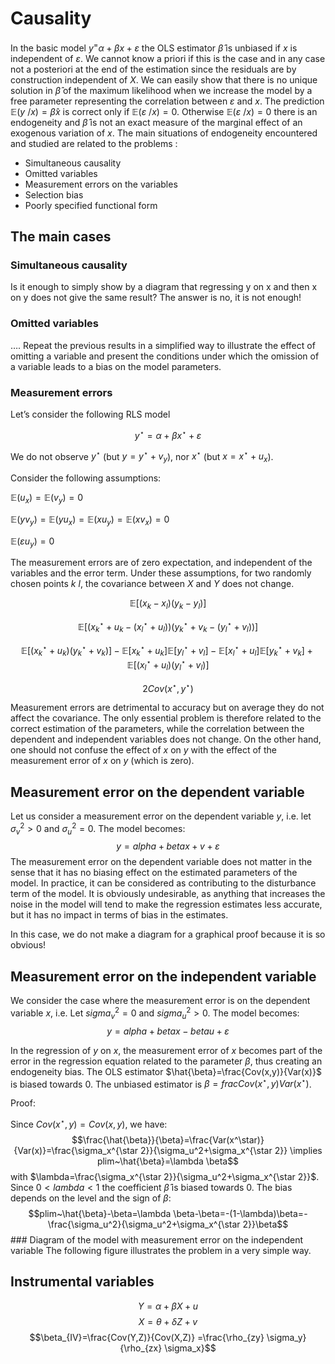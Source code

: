 # Causality

In the basic model $y^=\alpha+\beta x+\varepsilon$ the OLS estimator $\hat{\beta}$ is unbiased if $x$ is independent of $\varepsilon$. We cannot know a priori if this is the case and in any case not a posteriori at the end of the estimation since the residuals are by construction independent of $X$. We can easily show that there is no unique solution in $\hat{\beta}$ of the maximum likelihood when we increase the model by a free parameter representing the correlation between $\varepsilon$ and $x$.
The prediction $\mathbb{E}(y~/x)=\hat{\beta}x$ is correct only if $\mathbb{E}(\varepsilon~/x)=0$.
Otherwise $\mathbb{E}(\varepsilon~/x)=0$ there is an endogeneity and $\hat{\beta}$ is not an exact measure of the marginal effect of an exogenous variation of $x$.
The main situations of endogeneity encountered and studied are related to the problems :

- Simultaneous causality
- Omitted variables
- Measurement errors on the variables
- Selection bias
- Poorly specified functional form

## The main cases

### Simultaneous causality
Is it enough to simply show by a diagram that regressing y on x and then x on y does not give the same result? 
The answer is no, it is not enough!

### Omitted variables
.... Repeat the previous results in a simplified way to illustrate the effect of omitting a variable and present the conditions under which the omission of a variable leads to a bias on the model parameters.

### Measurement errors
Let's consider the following RLS model

$$y^{\star}=\alpha+\beta x^{\star}+\varepsilon$$


We do not observe $y^{\star}$ (but $y=y^{\star}+v_y$), nor $x^{\star}$ (but $x=x^{\star}+u_x$). 

Consider the following assumptions: 

$\mathbb{E}(u_x)=\mathbb{E}(v_y)=0$

$\mathbb{E}(y v_y)=\mathbb{E}(y u_x)=\mathbb{E}(x u_y)=\mathbb{E}(x v_x)=0$

$\mathbb{E}(\varepsilon u_y)=0$


The measurement errors are of zero expectation, and independent of the variables and the error term. 
Under these assumptions, for two randomly chosen points $k$ $l$, the covariance between $X$ and $Y$ does not change.

$$\mathbb{E}[(x_k-x_l)(y_k-y_l)]$$

$$\mathbb{E}[(x_k^{\star}+u_k-(x_l^{\star}+u_l))(y_k^{\star}+v_k-(y_l^{\star}+v_l))]$$

$$\mathbb{E}[(x_k^{\star}+u_k)(y_k^{\star}+v_k)] -\mathbb{E}[x_k^{\star}+u_k]\mathbb{E}[y_l^{\star}+v_l] -\mathbb{E}[x_l^{\star}+u_l]\mathbb{E}[y_k^{\star}+v_k]+ \mathbb{E}[(x_l^{\star}+u_l)(y_l^{\star}+v_l)]$$


$$2Cov(x^{\star},y^{\star})$$


Measurement errors are detrimental to accuracy but on average they do not affect the covariance. The only essential problem is therefore related to the correct estimation of the parameters, while the correlation between the dependent and independent variables does not change. On the other hand, one should not confuse the effect of $x$ on $y$ with the effect of the measurement error of $x$ on $y$ (which is zero).

## Measurement error on the dependent variable

Let us consider a measurement error on the dependent variable $y$, i.e. let $\sigma_v^2 > 0$ and $\sigma_u^2 = 0$. The model becomes:
$$y=alpha+beta x + v+ \varepsilon$$
The measurement error on the dependent variable does not matter in the sense that it has no biasing effect on the estimated parameters of the model. In practice, it can be considered as contributing to the disturbance term of the model. It is obviously undesirable, as anything that increases the noise in the model will tend to make the regression estimates less accurate, but it has no impact in terms of bias in the estimates.

In this case, we do not make a diagram for a graphical proof because it is so obvious!

## Measurement error on the independent variable

We consider the case where the measurement error is on the dependent variable $x$, i.e. Let $sigma_v^2 =0$ and $sigma_u^2 >0$. 
The model becomes:
$$y=alpha+beta x -beta u + \varepsilon$$

In the regression of $y$ on $x$, the measurement error of $x$ becomes part of the error in the regression equation related to the parameter $\beta$, thus creating an endogeneity bias. The OLS estimator $\hat{\beta}=\frac{Cov(x,y)}{Var(x)}$ is biased towards 0. The unbiased estimator is $\beta=frac{Cov(x^\star ,y)}{Var(x^\star)}$. 

Proof:

Since $Cov(x^\star,y)=Cov(x,y)$, we have:
$$\frac{\hat{\beta}}{\beta}=\frac{Var(x^\star)}{Var(x)}=\frac{\sigma_x^{\star 2}}{\sigma_u^2+\sigma_x^{\star 2}} \implies plim~\hat{\beta}=\lambda \beta$$
with $\lambda=\frac{\sigma_x^{\star 2}}{\sigma_u^2+\sigma_x^{\star 2}}$. Since $0<lambda<1$ the coefficient $\hat{\beta}$ is biased towards 0.
The bias depends on the level and the sign of $\beta$: 
$$plim~\hat{\beta}-\beta=\lambda \beta-\beta=-(1-\lambda)\beta=-\frac{\sigma_u^2}{\sigma_u^2+\sigma_x^{\star 2}}\beta$$
### Diagram of the model with measurement error on the independent variable
The following figure illustrates the problem in a very simple way.

\begin{figure}
\begin{tikzpicture} [scale=1.5]
\def\sx{3};
\def\su{1.5};
\def\sxt{3.354101966};
\def\sy{4};
\def\r{0.5}; %positive%
\def\truc{1.788854382}
\coordinate (O) at (0,0);
\coordinate (A) at (-\sx,-\sx);
\coordinate (B) at (\sy,\sy);
\coordinate (C) at (-\sx,{\sy*\r});
\coordinate (D) at (-\sx,0);
\coordinate (E) at (-\sx-\su,-\su);
\coordinate (F) at (-\sxt,-\sxt);

\draw[fill=green!20!white, draw=black] (O) rectangle (A); %variance for X%
\draw[fill=orange!20!white, draw=black] (O)rectangle (B); %variance for Y%
\draw[<->,fill=blue!40!white, draw=black] (O)rectangle(C);%covariance%
\draw[<->,fill=green!10!white, draw=black] (D)rectangle(E);%variance for u%
\draw[fill=green!5!white, draw=black,opacity=0.5] (O) rectangle (F); %variance for Xt%
\draw[<->,fill=blue!30!white, draw=black,opacity=0.5] (-\sxt,0)rectangle(0,\truc);%covariance%

\draw[<->,thick] (A) -- node[below] {$\sigma_x^\star$} (0,-\sx);
\draw[<->,thick] (O) -- node[below] {$\sigma_y$} (\sy,0);
\draw[<->,thick] (O) -- node[left] {$\rho\sigma_y$} (0,\r*\sy);
\draw[<->,thick] (E) -- node[below] {$\sigma_u$} (-\sx,-\su);
\draw[<->,thick] (F) -- node[below] {$\sigma_x$} (0,-\sxt);
 
% Regression line
\draw[-,ultra thick] (-\sx,0) -- node[midway,sloped,above] {True Regression line} (0,\r*\sy);
% Biasied Regression line
\draw[-,ultra thick,red] (-\sxt,0) -- node[midway,sloped,below] {Biased Regression line} (0,\truc);
\end{tikzpicture}
\caption{\label{measurement error on x} Régression de $y$ sur $x$ avec erreur de mesure sur $x$}
\end{figure}

## Instrumental variables
$$Y=\alpha + \beta X +u$$
$$X=\theta + \delta Z +v$$
$$\beta_{IV}=\frac{Cov(Y,Z)}{Cov(X,Z)} =\frac{\rho_{zy} \sigma_y}{\rho_{zx} \sigma_x}$$

